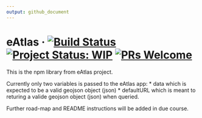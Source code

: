 ```yaml
---
output: github_document
---
```

# eAtlas &middot; [![Build Status](https://travis-ci.org/layik/eAtlas.svg)](https://travis-ci.org/layik/eAtlas) [![Project Status: WIP](https://www.repostatus.org/badges/latest/wip.svg)](https://www.repostatus.org/#wip) [![PRs Welcome](https://img.shields.io/badge/PRs-welcome-brightgreen.svg)](#)

This is the npm library from eAtlas project.

Currently only two variables is passed to the eAtlas app:
* data which is expected to be a valid geojson object (json)
* defaultURL which is meant to returing a valide geojson object (json) when queried.

Further road-map and README instructions will be added in due course.